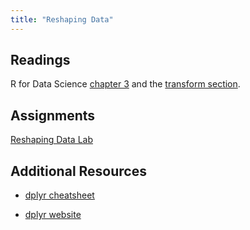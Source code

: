 ```yaml
---
title: "Reshaping Data"
---
```


## Readings

R for Data Science [chapter 3](https://r4ds.hadley.nz/data-transform.html) and the [transform section](https://r4ds.hadley.nz/transform.html).

## Assignments

[Reshaping Data Lab](/assignments/05_Reshaping_Data.zip)

## Additional Resources

* [dplyr cheatsheet](https://nyu-cdsc.github.io/learningr/assets/data-transformation.pdf)

* [dplyr website](https://dplyr.tidyverse.org)

